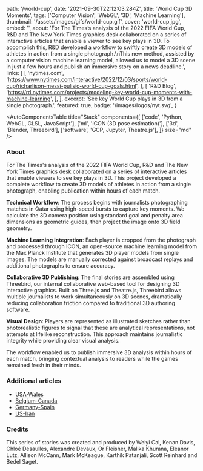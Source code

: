   path: '/world-cup',
  date: '2021-09-30T22:12:03.284Z',
  title: 'World Cup 3D Moments',
  tags: ['Computer Vision', 'WebGL', '3D', 'Machine Learning'],
  thumbnail: '/assets/images/gifs/world-cup.gif',
  cover: 'world-cup.jpg',
  embed: '',
  about:
    'For The Times’s analysis of the 2022 FIFA World Cup, R&D and The New York Times graphics desk collaborated on a series of interactive articles that enable a viewer to see key plays in 3D. To accomplish this, R&D developed a workflow to swiftly create 3D models of athletes in action from a single photograph.\nThis new method, assisted by a computer vision machine learning model, allowed us to model a 3D scene in just a few hours and publish an immersive story on a news deadline.',
  links: [
    [
      'nytimes.com',
      'https://www.nytimes.com/interactive/2022/12/03/sports/world-cup/richarlison-messi-pulisic-world-cup-goals.html',
    ],
    [
      'R&D Blog',
      'https://rd.nytimes.com/projects/modeling-key-world-cup-moments-with-machine-learning',
    ],
  ],
  excerpt: 'See key World Cup plays in 3D from a single photograph.',
  featured: true,
  badge: '/images/logos/nyt.svg',
}

<AutoComponentsTable
  title="Stack"
  components={[
    ['code', 'Python, WebGL, GLSL, JavaScript'],
    ['ml', 'ICON (3D pose estimation)'],
    ['3d', 'Blender, Threebird'],
    ['software', 'GCP, Jupyter, Theatre.js'],
  ]}
  size="md"
/>

### About

For The Times's analysis of the 2022 FIFA World Cup, R&D and The New York Times graphics desk collaborated on a series of interactive articles that enable viewers to see key plays in 3D. This project developed a complete workflow to create 3D models of athletes in action from a single photograph, enabling publication within hours of each match.

**Technical Workflow**: The process begins with journalists photographing matches in Qatar using high-speed bursts to capture key moments. We calculate the 3D camera position using standard goal and penalty area dimensions as geometric guides, then project the image onto 3D field geometry.

**Machine Learning Integration**: Each player is cropped from the photograph and processed through ICON, an open-source machine learning model from the Max Planck Institute that generates 3D player models from single images. The models are manually corrected against broadcast replays and additional photographs to ensure accuracy.

**Collaborative 3D Publishing**: The final stories are assembled using Threebird, our internal collaborative web-based tool for designing 3D interactive graphics. Built on Three.js and Theatre.js, Threebird allows multiple journalists to work simultaneously on 3D scenes, dramatically reducing collaboration friction compared to traditional 3D authoring software.

**Visual Design**: Players are represented as illustrated sketches rather than photorealistic figures to signal that these are analytical representations, not attempts at lifelike reconstruction. This approach maintains journalistic integrity while providing clear visual analysis.

The workflow enabled us to publish immersive 3D analysis within hours of each match, bringing contextual analysis to readers while the games remained fresh in their minds.

### Additional articles

- [USA-Wales](https://www.nytimes.com/interactive/2022/11/21/sports/world-cup/wales-usmnt-world-cup-goal-pulisic.html)
- [Belgium-Canada](https://www.nytimes.com/interactive/2022/11/23/sports/world-cup/canada-belgium-world-cup-goal-batshuayi.html)
- [Germany-Spain](https://www.nytimes.com/interactive/2022/11/27/sports/world-cup/spain-germany-world-cup-goal.html)
- [US-Iran](https://www.nytimes.com/interactive/2022/11/29/sports/world-cup/iran-usa-world-cup-goal-pulisic.html)

### Credits

This series of stories was created and produced by Weiyi Cai, Kenan Davis, Chloé Desaulles, Alexandre Devaux, Or Fleisher, Malika Khurana, Eleanor Lutz, Allison McCann, Mark McKeague, Karthik Patanjali, Scott Reinhard and Bedel Saget.
